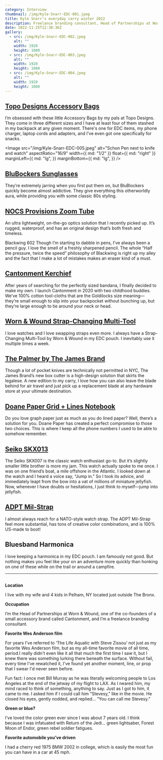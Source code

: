 ```yaml
---
category: Interview
thumbnail: /img/Kyle-Snarr-EDC-001.jpeg
title: Kyle Snarr's everyday carry winter 2022
description: Freelance branding consultant, Head of Partnerships at Worn & Wound, and one of the co-founders of a small accessory brand called Cantonment Kyle Snarr shares his current winter EDC setup.
date: 2022-11-25T12:38:36Z
gallery:
  - src: /img/Kyle-Snarr-EDC-002.jpeg
    alt: ""
    width: 1920
    height: 1080
  - src: /img/Kyle-Snarr-EDC-003.jpeg
    alt: ""
    width: 1920
    height: 1080
  - src: /img/Kyle-Snarr-EDC-004.jpeg
    alt: ""
    width: 1920
    height: 1080
---
```


## [Topo Designs Accessory Bags](https://topodesigns.com/collections/accessory-bags)

I’m obsessed with these little Accessory Bags by my pals at Topo Designs. They come in three different sizes and I have at least four of them stashed in my backpack at any given moment. There's one for EDC items, my phone charger, laptop cords and adapters, and I’ve even got one specifically for snacks.

<Image
  src="/img/Kyle-Snarr-EDC-005.jpeg"
  alt="Schon Pen next to knife and watch"
  aspectRatio="16/9"
  width={{ md: "1/2" }}
  float={{ md: "right" }}
  marginLeft={{
    md: "lg",
  }}
  marginBottom={{
    md: "lg",
  }}
/>

## [BluBockers Sunglasses](https://www.blublocker.com/)

They’re extremely jarring when you first put them on, but BluBlockers quickly become almost addictive. They give everything this otherworldly aura, while providing you with some classic 80s styling.

## [NOCS Provisions Zoom Tube](https://www.nocsprovisions.com/products/zoom-tube-8x32-monocular-telescope?variant=39359663702094)

An ultra lightweight, on-the-go optics solution that I recently picked up. It’s rugged, waterproof, and has an original design that’s both fresh and timeless.

Blackwing 602
Though I’m starting to dabble in pens, I’ve always been a pencil guy. I love the smell of a freshly sharpened pencil. The whole “Half the pressure, twice the speed” philosophy of Blackwing is right up my alley and the fact that I make a lot of mistakes makes an eraser kind of a must.

## [Cantonment Kerchief](https://cantonment.com/collections/all)

After years of searching for the perfectly sized bandana, I finally decided to make my own. I launch Cantonment in 2020 with two childhood buddies. We’ve 100% cotton tool-cloths that are the Goldilocks size meaning—they’re small enough to slip into your backpocket without bunching up, but they’re large enough to tie around your neck or head.

## [Worn & Wound Strap-Changing Multi-Tool](https://wornandwound.com/introducing-strap-changing-multi-tool-wornwound/)

I love watches and I love swapping straps even more. I always have a Strap-Changing Multi-Tool by Worn & Wound in my EDC pouch. I inevitably use it multiple times a week.

## [The Palmer by The James Brand](https://thejamesbrand.com/products/the-palmer)

Though a lot of pocket knives are technically not permitted in NYC, The James Brand’s new box cutter is a high-design solution that skirts the legalese. A new edition to my carry, I love how you can also leave the blade behind for air travel and just pick up a replacement blade at any hardware store at your ultimate destination.

## [Doane Paper Grid + Lines Notebook](https://doanepaper.com/products/idea-journal-large)

Do you love graph paper just as much as you do lined paper? Well, there’s a solution for you. Doane Paper has created a perfect compromise to those two choices. This is where I keep all the phone numbers I used to be able to somehow remember.

## [Seiko SKX013](https://www.hodinkee.com/articles/seiko-skx013-dive-watch-value-propositionn)

The Seiko SKX007 is the classic watch enthusiast go-to. But it’s slightly smaller little brother is more my jam. This watch actually spoke to me once. I was on one friend’s boat, a mile offshore in the Atlantic. I looked down at the watch and I heard a voice say, “Jump in.” So I took its advice, and immediately leapt from the bow into a vat of millions of miniature jellyfish. Now, whenever I have doubts or hesitations, I just think to myself—jump into jellyfish.

## [ADPT Mil-Strap](https://wornandwound.com/introducing-adpt-strap-american-made-nylon-watch-strap/)

I almost always reach for a NATO-style watch strap. The ADPT Mil-Strap feel more substantial, has tons of creative color combinations, and is 100% US-made to boot!

## Bluesband Harmonica

I love keeping a harmonica in my EDC pouch. I am famously not good. But nothing makes you feel like your on an adventure more quickly than honking on one of these while on the trail or around a campfire.

---

<Image
  src="/img/Kyle-Snarr-EDC-001.jpeg"
  alt="Kyle Snarr portrait"
  width="1/3"
  aspectRatio="1/1"
  float="right"
  marginLeft="lg"
  marginBottom="lg"
/>

**Location**

I live with my wife and 4 kids in Pelham, NY located just outside The Bronx.

**Occupation**

I’m the Head of Partnerships at Worn & Wound, one of the co-founders of a small accessory brand called Cantonment, and I’m a freelance branding consultant.

**Favorite Wes Anderson film**

For years I've referred to ‘The Life Aquatic with Steve Zissou’ not just as my favorite Wes Anderson film, but as my all-time favorite movie of all time, period.I really didn't even like it all that much the first time I saw it, but I knew there was something lurking there beneath the surface. Without fail, every time I've rewatched it, I've found yet another moment, line, or prop that I swear I'd never seen before.

Fun fact: I once met Bill Murray as he was literally welcoming people to Los Angeles at the end of the jetway of my flight to LAX. As I neared him, my mind raced to think of something, anything to say. Just as I got to him, it came to me. I asked him if I could call him “Stevesy,” like in the movie. He closed his eyes, gently nodded, and replied… “You can call me Stevesy.”

**Green or blue?**

I’ve loved the color green ever since I was about 7 years old. I think because I was infatuated with Return of the Jedi… green lightsaber, Forest Moon of Endor, green rebel soldier fatigues.

**Favorite automobile you’ve driven**

I had a cherry red 1975 BMW 2002 in college, which is easily the most fun you can have in a car at 45 mph.
